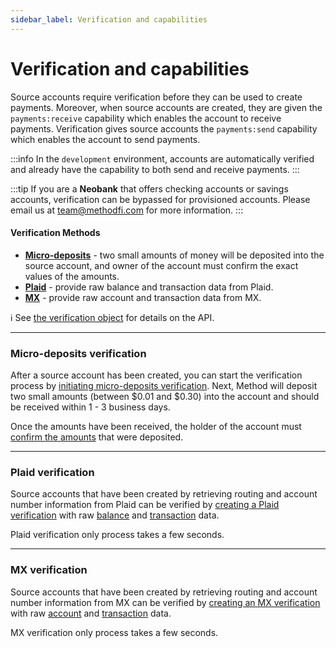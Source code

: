 ```yaml
---
sidebar_label: Verification and capabilities
---
```


# Verification and capabilities

Source accounts require verification before they can be used to
create payments. Moreover, when source accounts are created,
they are given the `payments:receive` capability which enables the account
to receive payments. Verification gives source accounts the `payments:send`
capability which enables the account to send payments.

:::info
In the `development` environment, accounts are automatically verified
and already have the capability to both send and receive payments.
:::

:::tip
If you are a __Neobank__ that offers checking accounts or savings accounts, verification
can be bypassed for provisioned accounts. Please email us at team@methodfi.com for
more information.
:::

#### Verification Methods

- [__Micro-deposits__](#micro-deposits-verification) - two small amounts of money will be deposited into the source account,
and owner of the account must confirm the exact values of the amounts.
- [__Plaid__](#plaid-verification) - provide raw balance and transaction data from Plaid.
- [__MX__](#mx-verification) - provide raw account and transaction data from MX.

ℹ️ See [the verification object](/api/core/accounts/ach-verification/object) for details on the API.

---

### Micro-deposits verification
After a source account has been created, you can start the verification process by
[initiating micro-deposits verification](/api/core/accounts/ach-verification/create-micro-deposits).
Next, Method will deposit two small amounts (between $0.01 and $0.30) into the account
and should be received within 1 - 3 business days.

Once the amounts have been received, the holder of the account
must [confirm the amounts](/api/core/accounts/ach-verification/update)
that were deposited.

---

### Plaid verification
Source accounts that have been created by retrieving routing
and account number information from Plaid can be verified
by [creating a Plaid verification](/api/core/accounts/ach-verification/create-plaid) with
raw [balance](https://plaid.com/docs/balance/#balance-data) and
[transaction](https://plaid.com/docs/transactions/#overview) data.

Plaid verification only process takes a few seconds.

---

### MX verification
Source accounts that have been created by retrieving routing
and account number information from MX can be verified
by [creating an MX verification](/api/core/accounts/ach-verification/create-mx) with
raw [account](https://docs.mx.com/atrium#endpoints_accounts_read_account) and
[transaction](https://docs.mx.com/atrium#endpoints_accounts_list_account_transactions) data.

MX verification only process takes a few seconds.

